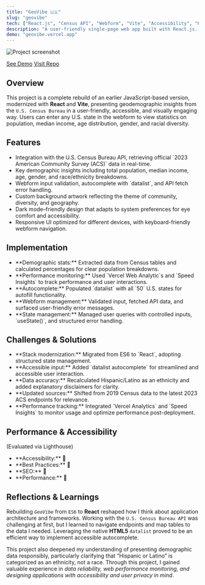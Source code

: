 ```yaml
---
title: "GeoVibe 🇺🇸"
slug: "geovibe"
tech: ["React.js", "Census API", "Webform", "Vite", "Accessibility", "HTML5", "CSS3", "Dark Mode", "Vercel"]
description: "A user-friendly single-page web app built with React.js. Helps users explore U.S. Census data and gain insights into population, income, age, and diversity across all 50 states."
demo: "geovibe.vercel.app"
---
```


![Project screenshot](/assets/geovibe.webp)

[See Demo](https://geovibe.vercel.app)
[Visit Repo](https://github.com/zcdev/geovibe)

## Overview

This project is a complete rebuild of an earlier JavaScript-based version, modernized with **React** and **Vite**, presenting geodemographic insights from the `U.S. Census Bureau` in a user-friendly, accessible, and visually engaging way. Users can enter any U.S. state in the webform to view statistics on population, median income, age distribution, gender, and racial diversity.

## Features

<ul className="list">
<li>Integration with the U.S. Census Bureau API, retrieving official `2023 American Community Survey (ACS)` data in real-time.</li>
<li>Key demographic insights including total population, median income, age, gender, and race/ethnicity breakdowns.</li>
<li>Webform input validation, autocomplete with `datalist`, and API fetch error handling.</li>
<li>Custom background artwork reflecting the theme of community, diversity, and geography.</li>
<li>Dark mode–friendly design that adapts to system preferences for eye comfort and accessibility.</li>
<li>Responsive UI optimized for different devices, with keyboard-friendly webform navigation.</li>
</ul>

## Implementation

<ul className="list">
<li>**Demographic stats:** Extracted data from Census tables and calculated percentages for clear population breakdowns.</li>
<li>**Performance monitoring:** Used `Vercel Web Analytic`s and `Speed Insights` to track performance and user interactions.</li>
<li>**Autocomplete:** Populated `datalist` with all `50` U.S. states for autofill functionality.</li>
<li>**Webform management:** Validated input, fetched API data, and surfaced user-friendly error messages.</li>
<li>**State management:** Managed user queries with controlled inputs, `useState()`, and structured error handling.</li>
</ul>

## Challenges & Solutions

<ul className="list">
<li>**Stack modernization:** Migrated from ES6 to `React`, adopting structured state management.</li>
<li>**Accessible input:** Added `datalist autocomplete` for streamlined and accessible user interaction.</li>
<li>**Data accuracy:** Recalculated Hispanic/Latino as an ethnicity and added explanatory disclaimers for clarity.</li>
<li>**Updated sources:** Shifted from 2019 Census data to the latest 2023 ACS endpoints for relevance.</li>
<li>**Performance tracking:** Integrated `Vercel Analytics` and `Speed Insights` to monitor usage and optimize performance post-deployment.</li>
</ul>

## Performance & Accessibility
(Evaluated via Lighthouse)

<ul className="list">
<li>**Accessibility:** <span className="emoji-small">💯</span></li>
<li>**Best Practices:** <span className="emoji-small">💯</span></li>
<li>**SEO:** <span className="emoji-small">💯</span></li>
<li>**Performance:** <span className="emoji-small">💯</span></li>
</ul>

## Reflections & Learnings

Rebuilding *`GeoVibe`* from `ES6` to **React** reshaped how I think about application architecture and frameworks. Working with the `U.S. Census Bureau API` was challenging at first, but I learned to navigate endpoints and map tables to the data I needed. Leveraging the native **HTML5** `datalist` proved to be an efficient way to implement accessible autocomplete.  

This project also deepened my understanding of presenting demographic data responsibly, particularly clarifying that “Hispanic or Latino” is categorized as an ethnicity, not a race. Through this project, I gained valuable experience in *data reliability, web performance monitoring, and designing applications with accessibility and user privacy in mind*.
